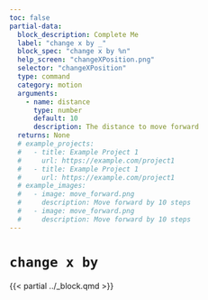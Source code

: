 ```yaml
---
toc: false
partial-data:
  block_description: Complete Me
  label: "change x by _"
  block_spec: "change x by %n"
  help_screen: "changeXPosition.png"
  selector: "changeXPosition"
  type: command
  category: motion
  arguments:
    - name: distance
      type: number
      default: 10
      description: The distance to move forward
  returns: None
  # example_projects:
  #   - title: Example Project 1
  #     url: https://example.com/project1
  #   - title: Example Project 1
  #     url: https://example.com/project1
  # example_images:
  #   - image: move_forward.png
  #     description: Move forward by 10 steps
  #   - image: move_forward.png
  #     description: Move forward by 10 steps
---
```


# `change x by` { .unnumbered }

{{< partial ../_block.qmd >}}
